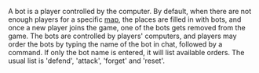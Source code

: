A bot is a player controlled by the computer. By default, when there are not enough players for a specific [[Game::maps|map]], the places are filled in with bots, and once a new player joins the game, one of the bots gets removed from the game. The bots are controlled by players' computers, and players may order the bots by typing the name of the bot in chat, followed by a command. If only the bot name is entered, it will list available orders. The usual list is 'defend', 'attack', 'forget' and 'reset'.